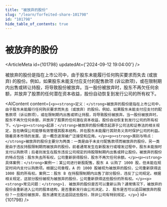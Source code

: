 ```yaml
---
title: "被放弃的股份"
slug: "/learn/forfeited-share-101798"
id: "101798"
hide_table_of_contents: true
---
```



# 被放弃的股份

<ArticleMeta id={101798} updatedAt={'2024-09-12 19:04:00'} />
<div className='border-solid border-b border-t-0 my-4 border-[var(--ifm-color-gray-300)]' />

被放弃的股份是指在上市公司中，由于股东未能履行任何购买要求而失去 (或放弃) 的股份。例如，如果股东未能支付应支付的配售款项 (诉讼款项)，或在限制期内出售或转让持股，将导致股份被放弃。当一股份被放弃时，股东不再欠任何余额，并放弃了股票的任何潜在资本收益，股份自动恢复到发行公司的所有权下。

<AIContent content={`<p><strong>定义：</strong>被放弃的股份是指在上市公司中，由于股东未能履行任何购买要求而失去（或放弃）的股份。例如，如果股东未能支付应支付的配售款项（诉讼款项），或在限制期内出售或转让持股，将导致股份被放弃。当一股份被放弃时，股东不再欠任何余额，并放弃了股票的任何潜在资本收益，股份自动恢复到发行公司的所有权下。</p><p><strong>起源：</strong>被放弃的股份概念起源于公司法和证券法的相关规定，旨在确保公司能够有效管理其股本结构，并在股东未能履行其财务义务时保护公司的利益。随着资本市场的发展，这一概念逐渐被广泛接受和应用。</p><p><strong>类别与特点：</strong>被放弃的股份主要分为两类：一类是由于未支付配售款项而被放弃的股份，另一类是由于违反持股限制期而被放弃的股份。前者通常发生在新股发行或增发过程中，股东未能按时支付认购款项；后者则发生在股东违反公司规定的持股限制期内出售或转让股份。被放弃的股份的特点包括：股东失去所有权，公司重新获得股份，股东不再欠任何余额。</p><p><strong>具体案例：</strong>案例一：某公司进行新股配售，股东 A 认购了 1000 股，但未能在规定时间内支付认购款项。根据公司章程，A 的 1000 股被视为被放弃的股份，公司重新获得这 1000 股的所有权。案例二：股东 B 在持股限制期内出售了部分股份，违反了公司规定。根据相关规定，这部分股份被视为被放弃的股份，公司重新获得这些股份的所有权。</p><p><strong>常见问题：</strong>1. 被放弃的股份是否可以重新认购？通常情况下，被放弃的股份会重新进入公司的股本结构，是否重新发行由公司决定。2. 股东是否可以追回被放弃的股份？一旦股份被放弃，股东通常无法追回这些股份，除非公司有特别规定。</p>`} id={101798} />
